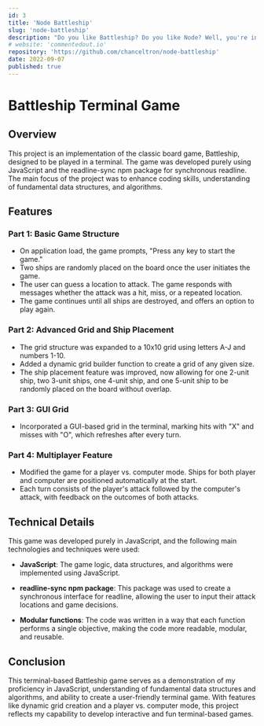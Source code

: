 ```yaml
---
id: 3
title: 'Node Battleship'
slug: 'node-battleship'
description: "Do you like Battleship? Do you like Node? Well, you're in luck!"
# website: 'commentedout.io'
repository: 'https://github.com/chanceltron/node-battleship'
date: 2022-09-07
published: true
---
```


# **Battleship Terminal Game**

## **Overview**

This project is an implementation of the classic board game, Battleship, designed to be played in a terminal. The game was developed purely using JavaScript and the readline-sync npm package for synchronous readline. The main focus of the project was to enhance coding skills, understanding of fundamental data structures, and algorithms.

## **Features**

### **Part 1: Basic Game Structure**

- On application load, the game prompts, "Press any key to start the game."
- Two ships are randomly placed on the board once the user initiates the game.
- The user can guess a location to attack. The game responds with messages whether the attack was a hit, miss, or a repeated location.
- The game continues until all ships are destroyed, and offers an option to play again.

### **Part 2: Advanced Grid and Ship Placement**

- The grid structure was expanded to a 10x10 grid using letters A-J and numbers 1-10.
- Added a dynamic grid builder function to create a grid of any given size.
- The ship placement feature was improved, now allowing for one 2-unit ship, two 3-unit ships, one 4-unit ship, and one 5-unit ship to be randomly placed on the board without overlap.

### **Part 3: GUI Grid**

- Incorporated a GUI-based grid in the terminal, marking hits with "X" and misses with "O", which refreshes after every turn.

### **Part 4: Multiplayer Feature**

- Modified the game for a player vs. computer mode. Ships for both player and computer are positioned automatically at the start.
- Each turn consists of the player's attack followed by the computer's attack, with feedback on the outcomes of both attacks.

## **Technical Details**

This game was developed purely in JavaScript, and the following main technologies and techniques were used:

- **JavaScript**: The game logic, data structures, and algorithms were implemented using JavaScript.

- **readline-sync npm package**: This package was used to create a synchronous interface for readline, allowing the user to input their attack locations and game decisions.

- **Modular functions**: The code was written in a way that each function performs a single objective, making the code more readable, modular, and reusable.

## **Conclusion**

This terminal-based Battleship game serves as a demonstration of my proficiency in JavaScript, understanding of fundamental data structures and algorithms, and ability to create a user-friendly terminal game. With features like dynamic grid creation and a player vs. computer mode, this project reflects my capability to develop interactive and fun terminal-based games.
